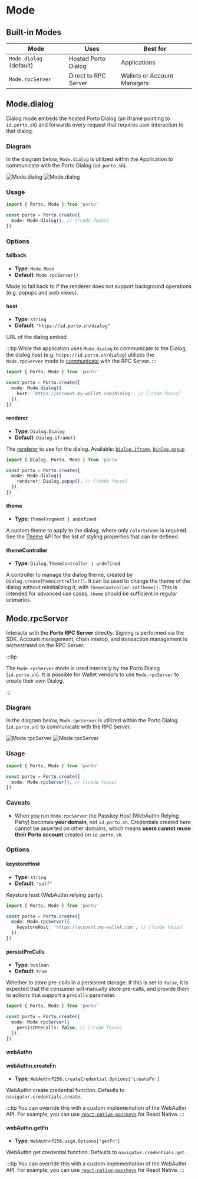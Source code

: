 # Mode

## Built-in Modes

| Mode | Uses | Best for |
|------|------|----------|
| `Mode.dialog` (default)    | Hosted Porto Dialog | Applications |
| `Mode.rpcServer` | Direct to RPC Server | Wallets or Account Managers |

## Mode.dialog

Dialog mode embeds the hosted Porto Dialog (an iframe pointing to `id.porto.sh`) and forwards every request that requires user interaction to that dialog.

### Diagram

In the diagram below, `Mode.dialog` is utilized within the Application to communicate with the Porto Dialog (`id.porto.sh`).

<img alt="Mode.dialog" className="dark:hidden" src="/mode-dialog-light.svg" />
<img alt="Mode.dialog" className="hidden dark:block" src="/mode-dialog-dark.svg" />

### Usage

```ts twoslash
import { Porto, Mode } from 'porto'

const porto = Porto.create({
  mode: Mode.dialog(), // [!code focus]
})
```

### Options

#### fallback

- **Type**: `Mode.Mode`
- **Default**: `Mode.rpcServer()`

Mode to fall back to if the renderer does not support background operations (e.g. popups and web views).

#### host

- **Type**: `string`
- **Default**: `"https://id.porto.sh/dialog"`

URL of the dialog embed.

:::tip
While the application uses `Mode.dialog` to communicate to the Dialog, the dialog host (e.g. `https://id.porto.sh/dialog`) utilizes the `Mode.rpcServer` mode to [communicate](#diagram-1) with the RPC Server.
:::

```ts twoslash
import { Porto, Mode } from 'porto'

const porto = Porto.create({
  mode: Mode.dialog({
    host: 'https://account.my-wallet.com/dialog', // [!code focus]
  }),
})
```

#### renderer

- **Type**: `Dialog.Dialog`
- **Default**: `Dialog.iframe()`

The [renderer](/sdk/api/dialog) to use for the dialog. Available: [`Dialog.iframe`](/sdk/api/dialog#dialogiframe), [`Dialog.popup`](/sdk/api/dialog#dialogpopup)

```ts twoslash
import { Dialog, Porto, Mode } from 'porto'

const porto = Porto.create({
  mode: Mode.dialog({
    renderer: Dialog.popup(), // [!code focus]
  }),
})
```

#### theme

- **Type**: `ThemeFragment | undefined`

A custom theme to apply to the dialog, where only `colorScheme` is required. See the [Theme](/sdk/api/theme) API for the list of styling properties that can be defined.

#### themeController

- **Type**: `Dialog.ThemeController | undefined`

A controller to manage the dialog theme, created by `Dialog.createThemeController()`. It can be used to change the theme of the dialog without reinitializing it, with `themeController.setTheme()`. This is intended for advanced use cases, `theme` should be sufficient in regular scenarios.

## Mode.rpcServer

Interacts with the **Porto RPC Server** directly. Signing is performed via the SDK. Account management, chain interop, and transaction management is orchestrated on the RPC Server.

:::tip

The `Mode.rpcServer` mode is used internally by the Porto Dialog (`id.porto.sh`). It is possible
for Wallet vendors to use `Mode.rpcServer` to create their own Dialog.

:::

### Diagram

In the diagram below, `Mode.rpcServer` is utilized within the Porto Dialog (`id.porto.sh`) to communicate with the RPC Server.

<img alt="Mode.rpcServer" className="dark:hidden" src="/mode-rpcserver-light.svg" />
<img alt="Mode.rpcServer" className="hidden dark:block" src="/mode-rpcserver-dark.svg" />

### Usage

```ts twoslash
import { Porto, Mode } from 'porto'

const porto = Porto.create({
  mode: Mode.rpcServer(), // [!code focus]
})
```

### Caveats

- When you run `Mode.rpcServer` the Passkey Host (WebAuthn Relying Party) becomes **your domain**, not `id.porto.sh`. Credentials created here cannot be asserted on other domains, which means **users cannot reuse their Porto account** created on `id.porto.sh`.

### Options

#### keystoreHost

- **Type**: `string`
- **Default**: `"self"`

Keystore host (WebAuthn relying party).

```ts twoslash
import { Porto, Mode } from 'porto'

const porto = Porto.create({
  mode: Mode.rpcServer({
    keystoreHost: 'https://account.my-wallet.com', // [!code focus]
  }),
})
```

#### persistPreCalls

- **Type**: `boolean`
- **Default**: `true`

Whether to store pre-calls in a persistent storage.
If this is set to `false`, it is expected that the consumer
will manually store pre-calls, and provide them to actions
that support a `preCalls` parameter.

```ts twoslash
import { Porto, Mode } from 'porto'

const porto = Porto.create({
  mode: Mode.rpcServer({
    persistPreCalls: false, // [!code focus]
  }),
})
```

#### webAuthn

#### webAuthn.createFn

- **Type**: `WebAuthnP256.createCredential.Options['createFn']`

WebAuthn create credential function. Defaults to `navigator.credentials.create`.

:::tip
You can override this with a custom implementation of the WebAuthn API.
For example, you can use [`react-native-passkeys`](https://github.com/peterferguson/react-native-passkeys) for React Native.
:::

#### webAuthn.getFn

- **Type**: `WebAuthnP256.sign.Options['getFn']`

WebAuthn get credential function. Defaults to `navigator.credentials.get`.

:::tip
You can override this with a custom implementation of the WebAuthn API.
For example, you can use [`react-native-passkeys`](https://github.com/peterferguson/react-native-passkeys) for React Native.
:::
